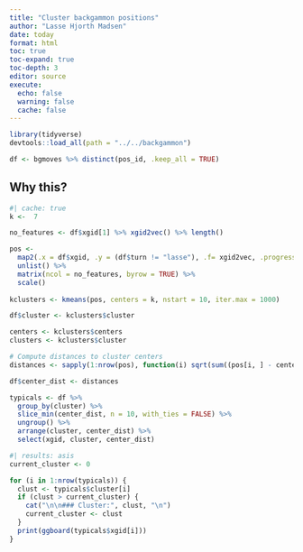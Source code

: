 ```yaml
---
title: "Cluster backgammon positions"
author: "Lasse Hjorth Madsen"
date: today 
format: html
toc: true
toc-expand: true
toc-depth: 3
editor: source
execute:
  echo: false
  warning: false
  cache: false
---
```


```r
library(tidyverse)
devtools::load_all(path = "../../backgammon")
```


```r
df <- bgmoves %>% distinct(pos_id, .keep_all = TRUE)
```

## Why this?

```r
#| cache: true
k <-  7

no_features <- df$xgid[1] %>% xgid2vec() %>% length()

pos <-  
  map2(.x = df$xgid, .y = (df$turn != "lasse"), .f= xgid2vec, .progress = "Converting xgid's to vectors") %>% 
  unlist() %>% 
  matrix(ncol = no_features, byrow = TRUE) %>% 
  scale()
 
kclusters <- kmeans(pos, centers = k, nstart = 10, iter.max = 1000)

df$cluster <- kclusters$cluster

centers <- kclusters$centers
clusters <- kclusters$cluster

# Compute distances to cluster centers
distances <- sapply(1:nrow(pos), function(i) sqrt(sum((pos[i, ] - centers[clusters[i], ]) ^ 2)))

df$center_dist <- distances
```


```r
typicals <- df %>% 
  group_by(cluster) %>% 
  slice_min(center_dist, n = 10, with_ties = FALSE) %>% 
  ungroup() %>% 
  arrange(cluster, center_dist) %>% 
  select(xgid, cluster, center_dist)
```


```r
#| results: asis
current_cluster <- 0

for (i in 1:nrow(typicals)) {
  clust <- typicals$cluster[i]
  if (clust > current_cluster) {
    cat("\n\n### Cluster:", clust, "\n")
    current_cluster <- clust
  }
  print(ggboard(typicals$xgid[i]))
}

```


